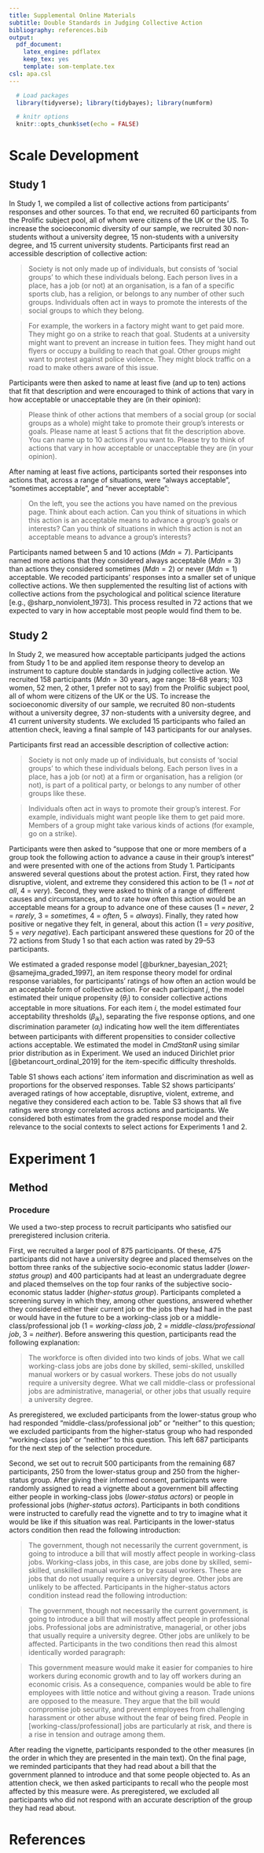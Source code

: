 ```yaml
---
title: Supplemental Online Materials
subtitle: Double Standards in Judging Collective Action
bibliography: references.bib
output:
  pdf_document:
    latex_engine: pdflatex
    keep_tex: yes
    template: som-template.tex
csl: apa.csl
---
```


```r

  # Load packages
  library(tidyverse); library(tidybayes); library(numform)

  # knitr options
  knitr::opts_chunk$set(echo = FALSE)

```

# Scale Development

## Study 1

In Study 1, we compiled a list of collective actions from participants' responses and other sources. To that end, we recruited 60 participants from the Prolific subject pool, all of whom were citizens of the UK or the US. To increase the socioeconomic diversity of our sample, we recruited 30 non-students without a university degree, 15 non-students with a university degree, and 15 current university students. Participants first read an accessible description of collective action:

> Society is not only made up of individuals, but consists of 'social groups' to which these individuals belong. Each person lives in a place, has a job (or not) at an organisation, is a fan of a specific sports club,  has a religion, or belongs to any number of other such groups. Individuals often act in ways to promote the interests of the social groups to which they belong.

> For example, the workers in a factory might want to get paid more. They might go on a strike to reach that goal. Students at a university might want to prevent an increase in tuition fees. They might hand out flyers or occupy a building to reach that goal. Other groups might want to protest against police violence. They might block traffic on a road to make others aware of this issue.

\noindent Participants were then asked to name at least five (and up to ten) actions that fit that description and were encouraged to think of actions that vary in how acceptable or unacceptable they are (in their opinion):

> Please think of other actions that members of a social group (or social groups as a whole) might take to promote their group's interests or goals. Please name at least 5 actions that fit the description above. You can name up to 10 actions if you want to. Please try to think of actions that vary in how acceptable or unacceptable they are (in your opinion).   
   
\noindent After naming at least five actions, participants sorted their responses into actions that, across a range of situations, were "always acceptable", "sometimes acceptable", and "never acceptable":

> On the left, you see the actions you have named on the previous page. Think about each action. Can you think of situations in which this action is an acceptable means to advance a group's goals or interests? Can you think of situations in which this action is not an acceptable means to advance a group's interests?

\noindent Participants named between 5 and 10 actions ($\textit{Mdn} = 7$). Participants named more actions that they considered always acceptable ($\textit{Mdn} = 3$) than actions they considered sometimes ($\textit{Mdn} = 2$) or never ($\textit{Mdn} = 1$) acceptable. We recoded participants' responses into a smaller set of unique collective actions. We then supplemented the resulting list of actions with collective actions from the psychological and political science literature [e.g., @sharp_nonviolent_1973]. This process resulted in 72 actions that we expected to vary in how acceptable most people would find them to be.

## Study 2

In Study 2, we measured how acceptable participants judged the actions from Study 1 to be and applied item response theory to develop an instrument to capture double standards in judging collective action. We recruited 158 participants ($\textit{Mdn} = 30$ years, age range: 18--68 years; 103 women, 52 men, 2 other, 1 prefer not to say) from the Prolific subject pool, all of whom were citizens of the UK or the US. To increase the socioeconomic diversity of our sample, we recruited 80 non-students without a university degree, 37 non-students with a university degree, and 41 current university students. We excluded 15 participants who failed an attention check, leaving a final sample of 143 participants for our analyses. 

Participants first read an accessible description of collective action:

> Society is not only made up of individuals, but consists of 'social groups' to which these individuals belong. Each person lives in a place, has a job (or not) at a firm or organisation, has a religion (or not), is part of a political party, or belongs to any number of other groups like these. 

> Individuals often act in ways to promote their group's interest. For example, individuals might want people like them to get paid more. Members of a group might take various kinds of actions (for example, go on a strike).

\noindent Participants were then asked to "suppose that one or more members of a group took the following action to advance a cause in their group's interest" and were presented with one of the actions from Study 1. Participants answered several questions about the protest action. First, they rated how disruptive, violent, and extreme they considered this action to be (1 = *not at all*, 4 = *very*). Second, they were asked to think of a range of different causes and circumstances, and to rate how often this action would be an acceptable means for a group to advance one of these causes (1 = *never*, 2 = *rarely*, 3 = *sometimes*, 4 = *often*, 5 = *always*). Finally, they rated how positive or negative they felt, in general, about this action (1 = *very positive*, 5 = *very negative*). Each participant answered these questions for 20 of the 72 actions from Study 1 so that each action was rated by 29--53 participants.

We estimated a graded response model [@burkner_bayesian_2021; @samejima_graded_1997], an item response theory model for ordinal response variables, for participants' ratings of how often an action would be an acceptable form of collective action. For each participant $j$, the model estimated their unique propensity ($\theta_j$) to consider collective actions acceptable in more situations. For each item $i$, the model estimated four acceptability thresholds ($\beta_{ik}$), separating the five response options, and one discrimination parameter ($\alpha_i$) indicating how well the item differentiates between participants with different propensities to consider collective actions acceptable. We estimated the model in *CmdStanR* using similar prior distribution as in Experiment. We used an induced Dirichlet prior [@betancourt_ordinal_2019] for the item-specific difficulty thresholds.

Table S1 shows each actions' item information and discrimination as well as proportions for the observed responses. Table S2 shows participants' averaged ratings of how acceptable, disruptive, violent, extreme, and negative they considered each action to be. Table S3 shows that all five ratings were strongy correlated across actions and participants. We considered both estimates from the graded response model and their relevance to the social contexts to select actions for Experiments 1 and 2.

# Experiment 1

## Method

### Procedure

We used a two-step process to recruit participants who satisfied our preregistered inclusion criteria.

First, we recruited a larger pool of 875 participants. Of these, 475 participants did not have a university degree and placed themselves on the bottom three ranks of the subjective socio-economic status ladder (*lower-status group*) and 400 participants had at least an undergraduate degree and placed themselves on the top four ranks of the subjective socio-economic status ladder (*higher-status group*). Participants completed a screening survey in which they, among other questions, answered whether they considered either their current job or the jobs they had had in the past or would have in the future to be a working-class job or a middle-class/professional job (1 = *working-class job*, 2 = *middle-class/professional job*, 3 = *neither*). Before answering this question, participants read the following explanation:

> The workforce is often divided into two kinds of jobs. What we call working-class jobs are jobs done by skilled, semi-skilled, unskilled manual workers or by casual workers. These jobs do not usually require a university degree. What we call middle-class or professional jobs are administrative, managerial, or other jobs that usually require a university degree.

\noindent As preregistered, we excluded participants from the lower-status group who had responded "middle-class/professional job" or "neither" to this question; we excluded participants from the higher-status group who had responded "working-class job" or "neither" to this question. This left 687 participants for the next step of the selection procedure.

Second, we set out to recruit 500 participants from the remaining 687 participants, 250 from the lower-status group and 250 from the higher-status group. After giving their informed consent, participants were randomly assigned to read a vignette about a government bill affecting either people in working-class jobs (*lower-status actors*) or people in professional jobs (*higher-status actors*). Participants in both conditions were instructed to carefully read the vignette and to try to imagine what it would be like if this situation was real. Participants in the lower-status actors condition then read the following introduction:

> The government, though not necessarily the current government, is going to introduce a bill that will mostly affect people in working-class jobs. Working-class jobs, in this case, are jobs done by skilled, semi-skilled, unskilled manual workers or by casual workers. These are jobs that do not usually require a university degree. Other jobs are unlikely to be affected.
Participants in the higher-status actors condition instead read the following introduction:

> The government, though not necessarily the current government, is going to introduce a bill that will mostly affect people in professional jobs. Professional jobs are administrative, managerial, or other jobs that usually require a university degree. Other jobs are unlikely to be affected.
Participants in the two conditions then read this almost identically worded paragraph: 

>This government measure would make it easier for companies to hire workers during economic growth and to lay off workers during an economic crisis. As a consequence, companies would be able to fire employees with little notice and without giving a reason. Trade unions are opposed to the measure. They argue that the bill would compromise job security, and prevent employees from challenging harassment or other abuse without the fear of being fired. People in [working-class/professional] jobs are particularly at risk, and there is a rise in tension and outrage among them.

After reading the vignette, participants responded to the other measures (in the order in which they are presented in the main text). On the final page, we reminded participants that they had read about a bill that the government planned to introduce and that some people objected to. As an attention check, we then asked participants to recall who the people most affected by this measure were. As preregistered, we excluded all participants who did not respond with an accurate description of the group they had read about.

\newpage

# References

\begingroup

\noindent
\setlength{\parindent}{-0.5in}
\setlength{\leftskip}{0.5in}

<div id="refs"></div>

\endgroup

\newpage

```{=latex}
\begin{xltabular}{\linewidth}{rXrrrrrrr}

\caption{Results from Study 2}\\
\toprule
   &        &     &          & \multicolumn{5}{c}{Response $[\%]$} \\ \cmidrule{5-9}
\# & Action & $I$ & $\alpha$ & 1 & 2 & 3 & 4 & 5\\
\midrule
\endfirsthead

\toprule
   &        &     &          & \multicolumn{5}{c}{Response $[\%]$} \\ \cmidrule{5-9}
\# & Action & $I$ & $\alpha$ & 1 & 2 & 3 & 4 & 5\\
\midrule
\endhead

\bottomrule
\addlinespace
\caption*{\textit{Note.} $I$ = Information; $\alpha$ = Discrimination; Response: 1 = \textit{never}, 2 = \textit{rarely}, 3 = \textit{sometimes}, 4 = \textit{often}, 5 = \textit{always}}
\endfoot

\bottomrule
\addlinespace
\caption*{\textit{Note.} $I$ = Information; $\alpha$ = Discrimination; Response: 1 = \textit{never}, 2 = \textit{rarely}, 3 = \textit{sometimes}, 4 = \textit{often}, 5 = \textit{always}}
\endlastfoot

1 & disrupt traffic (e.g., blocking roads) & 7.98 & 1.31 & 41 & 36 & 18 & 5 & 0\\
2 & attend or organise a protest rally & 7.35 & 1.11 & 0 & 7 & 45 & 39 & 9\\
3 & refuse to work (strike) & 6.96 & 1.11 & 2 & 5 & 53 & 33 & 7\\
4 & enter and refuse to leave a building (occupation) & 6.95 & 1.12 & 6 & 52 & 26 & 13 & 3\\
5 & deface flags or other national symbols & 6.83 & 1.21 & 52 & 20 & 20 & 9 & 0\\

6 & refuse to honour national symbols and traditions (e.g., refusing to sing the national anthem) & 6.42 & 1.19 & 15 & 18 & 40 & 15 & 12\\
7 & paste up posters with political messages in places where it is not allowed or encouraged & 6.37 & 1.01 & 14 & 32 & 35 & 19 & 0\\
8 & refuse to cooperate with the police and other government agencies & 6.37 & 1.11 & 22 & 38 & 32 & 5 & 3\\
9 & refuse to accept honours or awards in protest & 6.32 & 1.14 & 11 & 14 & 39 & 23 & 14\\
10 & disrupt public events (e.g., a sports game) with a political message & 6.30 & 1.02 & 24 & 45 & 21 & 10 & 0\\

11 & spray paint political messages in public places & 6.28 & 1.06 & 31 & 39 & 28 & 3 & 0\\
12 & stand or sit in a building and refuse to leave (stand-in, sit-in) & 6.28 & 1.04 & 7 & 41 & 34 & 14 & 5\\
13 & pay for adverts on social media (e.g., Facebook, Twitter, Instagram) to influence public opinion & 6.23 & 0.99 & 0 & 16 & 27 & 39 & 18\\
14 & get involved in the media (e.g., newspapers, radio, television) to influence the public & 6.18 & 0.98 & 0 & 11 & 32 & 36 & 20\\
15 & visit people in their homes to convince them about an issue (canvassing, door knocking) & 6.07 & 1.03 & 9 & 30 & 27 & 27 & 6\\

16 & donate to political parties who support the cause & 6.00 & 1.10 & 6 & 6 & 33 & 31 & 25\\
17 & do not buy goods or services from companies who oppose the cause (consumers' boycott) & 5.99 & 1.06 & 2 & 5 & 39 & 29 & 24\\
18 & refuse to interact with or acknowledge individuals who oppose the cause & 5.89 & 0.97 & 21 & 45 & 29 & 5 & 0\\
19 & attend or organise a protest march & 5.88 & 1.06 & 3 & 3 & 34 & 38 & 22\\
20 & paste up posters with political messages in places where it is allowed and encouraged & 5.85 & 1.00 & 0 & 3 & 20 & 43 & 34\\

21 & refuse to pay rent (rent strike) & 5.82 & 0.97 & 23 & 41 & 28 & 8 & 0\\
22 & use social media (e.g., Facebook, Twitter, Instagram) to influence the public & 5.82 & 1.01 & 5 & 5 & 30 & 45 & 15\\
23 & wear or display political symbols & 5.79 & 1.00 & 3 & 9 & 38 & 32 & 18\\
24 & mock or insult individuals who oppose the cause & 5.73 & 1.11 & 53 & 34 & 3 & 11 & 0\\
25 & write letters to politicians, representatives and elected officials & 5.69 & 1.07 & 0 & 0 & 11 & 37 & 53\\

26 & use social media (e.g., Facebook, Twitter, Instagram) to inform the public & 5.67 & 1.01 & 0 & 3 & 12 & 41 & 44\\
27 & join or form a group of activists & 5.66 & 1.02 & 2 & 12 & 21 & 38 & 26\\
28 & hold meetings to inform the public & 5.65 & 1.01 & 0 & 3 & 11 & 38 & 49\\
29 & donate to activist groups who support the cause & 5.64 & 1.06 & 2 & 9 & 41 & 14 & 34\\
30 & disrupt public services (e.g., shutting down government websites) & 5.61 & 1.01 & 42 & 42 & 17 & 0 & 0\\

31 & refuse to pay fees, fines, and taxes & 5.56 & 0.96 & 9 & 50 & 30 & 7 & 4\\
32 & hold meetings to influence the public & 5.56 & 1.00 & 0 & 3 & 16 & 35 & 46\\
33 & hand out flyers, leaflets, or pamphlets & 5.55 & 1.01 & 0 & 0 & 13 & 45 & 42\\
34 & visit people in their homes to inform them about an issue (canvassing, door knocking) & 5.39 & 0.95 & 9 & 20 & 30 & 32 & 9\\
35 & make a public speech & 5.35 & 1.00 & 2 & 2 & 14 & 46 & 36\\

36 & join or form a political party & 5.28 & 0.96 & 2 & 7 & 19 & 45 & 26\\
37 & refuse to interact with or acknowledge politicians who oppose the cause & 5.27 & 0.95 & 8 & 35 & 38 & 10 & 10\\
38 & disrupt private life of politicians (e.g., protesting outside their home) & 5.24 & 0.92 & 39 & 36 & 23 & 2 & 0\\
39 & get involved in the media (e.g., newspapers, radio, television) to inform the public & 5.23 & 0.93 & 0 & 2 & 11 & 43 & 43\\
40 & pay for adverts in the media (e.g., newspapers, radio, television) to influence public opinion & 5.23 & 0.97 & 5 & 10 & 22 & 42 & 20\\

41 & damage private property (e.g., cars or houses) & 5.17 & 1.03 & 70 & 25 & 5 & 0 & 0\\
42 & refuse service (e.g., in a restaurant or shop) to politicians who oppose the cause & 5.16 & 0.89 & 29 & 37 & 26 & 8 & 0\\
43 & sign or start a petition & 5.10 & 0.96 & 0 & 0 & 8 & 39 & 53\\
44 & mock or insult politicians who oppose the cause & 5.07 & 0.99 & 38 & 31 & 16 & 11 & 4\\
45 & join or form a trade/labor union & 5.07 & 0.99 & 2 & 2 & 14 & 37 & 44\\

46 & donate to charities who support the cause & 5.03 & 0.96 & 0 & 0 & 8 & 39 & 53\\
47 & refuse to eat (hunger strike) & 4.95 & 0.97 & 38 & 24 & 29 & 6 & 3\\
48 & damage public property (e.g., goverment buildings) & 4.83 & 0.98 & 72 & 20 & 5 & 2 & 0\\
49 & spread rumours about politicians who oppose the cause & 4.77 & 1.00 & 69 & 21 & 10 & 0 & 0\\
50 & participate in a public meeting of representatives and elected officials & 4.70 & 1.00 & 3 & 0 & 7 & 47 & 43\\

51 & physically harm oneself (e.g., setting oneself on fire) & 4.70 & 1.03 & 80 & 20 & 0 & 0 & 0\\
52 & boycott an election by not voting or spoiling one's ballot & 4.70 & 0.91 & 14 & 38 & 26 & 12 & 10\\
53 & stand in an election & 4.69 & 0.90 & 2 & 8 & 18 & 35 & 38\\
54 & soil politicians who oppose the cause (e.g., throwing eggs at them) & 4.62 & 1.02 & 70 & 21 & 8 & 0 & 2\\
55 & attack politicians with the intention of harming them (e.g., punching them) & 4.62 & 1.01 & 78 & 22 & 0 & 0 & 0\\

56 & refuse service (e.g., in a restaurant or shop) to individuals who oppose the cause & 4.60 & 0.91 & 32 & 54 & 11 & 0 & 3\\
57 & blackmail individuals who oppose the cause & 4.53 & 0.96 & 75 & 22 & 3 & 0 & 0\\
58 & threaten politicians who oppose the cause with physical harm & 4.37 & 1.00 & 86 & 11 & 3 & 0 & 0\\
59 & attack individuals who oppose the cause with the intention of harming them (e.g., punching them) & 4.36 & 0.95 & 82 & 12 & 6 & 0 & 0\\
60 & damage commerical property (e.g., shop windows) & 4.36 & 1.03 & 88 & 12 & 0 & 0 & 0\\

61 & attack politicians with the intention of killing them (e.g., stabbing them) & 4.30 & 1.01 & 91 & 7 & 2 & 0 & 0\\
62 & bribe politicians, representatives, and other elected officials & 4.24 & 0.95 & 85 & 13 & 2 & 0 & 0\\
63 & voting for candidates/parties & 4.23 & 0.85 & 0 & 5 & 7 & 21 & 67\\
64 & donate to political parties to make them change their position on an issue & 4.21 & 0.90 & 35 & 24 & 30 & 3 & 8\\
65 & blackmail politicians who oppose the cause & 4.20 & 0.88 & 72 & 26 & 3 & 0 & 0\\

66 & attack police officers and other government agents with the intention of killing them (e.g., stabbing them) & 4.20 & 1.02 & 93 & 7 & 0 & 0 & 0\\
67 & attack police officers and other government agents with the intention of harming them (e.g., punching them) & 4.17 & 1.00 & 92 & 5 & 3 & 0 & 0\\
68 & attack individuals who oppose the cause with the intention of killing them (e.g., stabbing them) & 3.98 & 1.00 & 96 & 2 & 2 & 0 & 0\\
69 & threaten individuals who oppose the cause with physical harm & 3.96 & 0.99 & 94 & 6 & 0 & 0 & 0\\
70 & attack members of the public (e.g., by setting off a bomb in a public place) & 3.72 & 0.99 & 98 & 0 & 2 & 0 & 0\\

71 & spread misinformation to influence public opinion & 3.71 & 0.82 & 78 & 19 & 3 & 0 & 0\\
72 & threaten to attack members of the public (e.g., by making a bomb threat) & 3.51 & 0.97 & 98 & 0 & 0 & 2 & 0

\end{xltabular}
```

\newpage

```{=latex}
\setcounter{table}{1}

\begin{xltabular}{\linewidth}{rXrrrrr}

\caption{Ratings from Study 2}\\
\toprule
   &        & \multicolumn{5}{c}{Rating $[M]$} \\ \cmidrule{3-7}
\# & Action & Acce. & Disr. & Viol. & Extr. & Nega.\\
\midrule
\endfirsthead

\toprule
   &        & \multicolumn{5}{c}{Rating $[M]$} \\ \cmidrule{3-7}
\# & Action & Acce. & Disr. & Viol. & Extr. & Nega.\\
\midrule
\endhead

\bottomrule
\addlinespace
\caption*{\textit{Note.} Acce. = Acceptable (1 = \textit{never}, 5 = \textit{always}); Disr. = Disruptive, Viol. = Violent, Extr. = Extreme (1 = \textit{not at all}, 4 = \textit{very}); Nega. = Negative (1 = \textit{very positive}, 5 = \textit{very negative})}
\endfoot

\bottomrule
\addlinespace
\caption*{\textit{Note.} Acce. = Acceptable (1 = \textit{never}, 5 = \textit{always}); Disr. = Disruptive, Viol. = Violent, Extr. = Extreme (1 = \textit{not at all}, 4 = \textit{very}); Nega. = Negative (1 = \textit{very positive}, 5 = \textit{very negative})}
\endlastfoot

1 & disrupt traffic (e.g., blocking roads) & 1.86 & 3.82 & 2.05 & 2.98 & 4.16\\
2 & attend or organise a protest rally & 3.50 & 2.50 & 1.36 & 1.48 & 2.64\\
3 & refuse to work (strike) & 3.37 & 3.35 & 1.09 & 2.07 & 2.60\\
4 & enter and refuse to leave a building (occupation) & 2.55 & 3.32 & 1.48 & 2.42 & 3.19\\
5 & deface flags or other national symbols & 1.85 & 2.98 & 2.30 & 2.98 & 4.15\\

6 & refuse to honour national symbols and traditions (e.g., refusing to sing the national anthem) & 2.92 & 1.85 & 1.23 & 1.62 & 3.20\\
7 & paste up posters with political messages in places where it is not allowed or encouraged & 2.59 & 2.84 & 1.22 & 1.92 & 3.38\\
8 & refuse to cooperate with the police and other government agencies & 2.30 & 3.14 & 2.11 & 2.78 & 3.76\\
9 & refuse to accept honours or awards in protest & 3.14 & 1.84 & 1.07 & 1.59 & 2.86\\
10 & disrupt public events (e.g., a sports game) with a political message & 2.17 & 3.40 & 1.60 & 2.31 & 3.79\\

11 & spray paint political messages in public places & 2.03 & 2.72 & 1.53 & 2.44 & 3.97\\
12 & stand or sit in a building and refuse to leave (stand-in, sit-in) & 2.68 & 3.34 & 1.27 & 2.16 & 3.02\\
13 & pay for adverts on social media (e.g., Facebook, Twitter, Instagram) to influence public opinion & 3.59 & 1.59 & 1.02 & 1.30 & 2.75\\
14 & get involved in the media (e.g., newspapers, radio, television) to influence the public & 3.66 & 1.61 & 1.02 & 1.23 & 2.41\\
15 & visit people in their homes to convince them about an issue (canvassing, door knocking) & 2.91 & 2.76 & 1.06 & 1.36 & 3.33\\

16 & donate to political parties who support the cause & 3.64 & 1.14 & 1.00 & 1.17 & 2.47\\
17 & do not buy goods or services from companies who oppose the cause (consumers' boycott) & 3.68 & 2.07 & 1.05 & 1.29 & 2.27\\
18 & refuse to interact with or acknowledge individuals who oppose the cause & 2.18 & 2.42 & 1.24 & 2.37 & 3.79\\
19 & attend or organise a protest march & 3.72 & 2.56 & 1.31 & 1.56 & 2.41\\
20 & paste up posters with political messages in places where it is allowed and encouraged & 4.09 & 1.31 & 1.00 & 1.06 & 2.17\\

21 & refuse to pay rent (rent strike) & 2.21 & 2.72 & 1.10 & 2.41 & 3.67\\
22 & use social media (e.g., Facebook, Twitter, Instagram) to influence the public & 3.60 & 1.40 & 1.00 & 1.15 & 2.42\\
23 & wear or display political symbols & 3.53 & 1.29 & 1.03 & 1.09 & 2.71\\
24 & mock or insult individuals who oppose the cause & 1.71 & 2.79 & 1.95 & 2.58 & 4.18\\
25 & write letters to politicians, representatives and elected officials & 4.42 & 1.39 & 1.05 & 1.03 & 1.53\\

26 & use social media (e.g., Facebook, Twitter, Instagram) to inform the public & 4.25 & 1.31 & 1.00 & 1.06 & 2.03\\
27 & join or form a group of activists & 3.74 & 1.81 & 1.38 & 1.50 & 2.38\\
28 & hold meetings to inform the public & 4.32 & 1.19 & 1.00 & 1.03 & 1.81\\
29 & donate to activist groups who support the cause & 3.68 & 1.39 & 1.11 & 1.25 & 2.39\\
30 & disrupt public services (e.g., shutting down government websites) & 1.75 & 3.75 & 1.61 & 3.06 & 4.28\\

31 & refuse to pay fees, fines, and taxes & 2.48 & 2.61 & 1.04 & 2.09 & 3.46\\
32 & hold meetings to influence the public & 4.24 & 1.14 & 1.00 & 1.03 & 1.86\\
33 & hand out flyers, leaflets, or pamphlets & 4.29 & 1.47 & 1.03 & 1.05 & 2.00\\
34 & visit people in their homes to inform them about an issue (canvassing, door knocking) & 3.11 & 2.45 & 1.07 & 1.50 & 3.16\\
35 & make a public speech & 4.12 & 1.46 & 1.00 & 1.06 & 1.92\\

36 & join or form a political party & 3.86 & 1.40 & 1.00 & 1.24 & 2.10\\
37 & refuse to interact with or acknowledge politicians who oppose the cause & 2.80 & 1.88 & 1.15 & 1.88 & 3.52\\
38 & disrupt private life of politicians (e.g., protesting outside their home) & 1.89 & 3.36 & 2.07 & 2.77 & 4.07\\
39 & get involved in the media (e.g., newspapers, radio, television) to inform the public & 4.27 & 1.36 & 1.02 & 1.14 & 1.82\\
40 & pay for adverts in the media (e.g., newspapers, radio, television) to influence public opinion & 3.62 & 1.60 & 1.10 & 1.35 & 2.50\\

41 & damage private property (e.g., cars or houses) & 1.34 & 3.77 & 3.64 & 3.86 & 4.75\\
42 & refuse service (e.g., in a restaurant or shop) to politicians who oppose the cause & 2.13 & 2.95 & 1.26 & 2.39 & 3.71\\
43 & sign or start a petition & 4.45 & 1.18 & 1.03 & 1.03 & 1.74\\
44 & mock or insult politicians who oppose the cause & 2.13 & 2.31 & 1.58 & 2.02 & 3.84\\
45 & join or form a trade/labor union & 4.19 & 1.40 & 1.00 & 1.07 & 1.70\\

46 & donate to charities who support the cause & 4.44 & 1.03 & 1.00 & 1.03 & 1.47\\
47 & refuse to eat (hunger strike) & 2.12 & 2.26 & 1.38 & 3.32 & 3.74\\
48 & damage public property (e.g., goverment buildings) & 1.38 & 3.67 & 3.55 & 3.65 & 4.68\\
49 & spread rumours about politicians who oppose the cause & 1.41 & 3.14 & 1.72 & 2.76 & 4.31\\
50 & participate in a public meeting of representatives and elected officials & 4.27 & 1.23 & 1.07 & 1.07 & 1.80\\

51 & physically harm oneself (e.g., setting oneself on fire) & 1.20 & 3.68 & 3.76 & 3.95 & 4.83\\
52 & boycott an election by not voting or spoiling one's ballot & 2.64 & 2.24 & 1.19 & 1.90 & 3.45\\
53 & stand in an election & 3.98 & 1.27 & 1.02 & 1.15 & 1.98\\
54 & soil politicians who oppose the cause (e.g., throwing eggs at them) & 1.43 & 3.28 & 3.11 & 3.19 & 4.47\\
55 & attack politicians with the intention of harming them (e.g., punching them) & 1.22 & 3.65 & 3.81 & 3.84 & 4.81\\

56 & refuse service (e.g., in a restaurant or shop) to individuals who oppose the cause & 1.86 & 3.03 & 1.46 & 2.65 & 4.16\\
57 & blackmail individuals who oppose the cause & 1.28 & 3.33 & 2.56 & 3.61 & 4.72\\
58 & threaten politicians who oppose the cause with physical harm & 1.16 & 3.57 & 3.76 & 3.81 & 4.81\\
59 & attack individuals who oppose the cause with the intention of harming them (e.g., punching them) & 1.24 & 3.76 & 3.88 & 3.88 & 4.79\\
60 & damage commerical property (e.g., shop windows) & 1.12 & 3.85 & 3.79 & 3.79 & 4.91\\

61 & attack politicians with the intention of killing them (e.g., stabbing them) & 1.11 & 3.93 & 4.00 & 4.00 & 4.91\\
62 & bribe politicians, representatives, and other elected officials & 1.17 & 3.02 & 1.28 & 3.04 & 4.85\\
63 & voting for candidates/parties & 4.51 & 1.19 & 1.09 & 1.07 & 1.63\\
64 & donate to political parties to make them change their position on an issue & 2.24 & 2.03 & 1.05 & 1.68 & 3.68\\
65 & blackmail politicians who oppose the cause & 1.31 & 3.15 & 2.15 & 3.54 & 4.64\\

66 & attack police officers and other government agents with the intention of killing them (e.g., stabbing them) & 1.07 & 4.00 & 4.00 & 4.00 & 4.98\\
67 & attack police officers and other government agents with the intention of harming them (e.g., punching them) & 1.11 & 3.81 & 3.95 & 3.95 & 4.95\\
68 & attack individuals who oppose the cause with the intention of killing them (e.g., stabbing them) & 1.06 & 3.94 & 4.00 & 4.00 & 4.92\\
69 & threaten individuals who oppose the cause with physical harm & 1.06 & 3.72 & 3.92 & 3.97 & 4.92\\
70 & attack members of the public (e.g., by setting off a bomb in a public place) & 1.05 & 3.90 & 3.92 & 3.92 & 4.92\\

71 & spread misinformation to influence public opinion & 1.24 & 3.41 & 1.41 & 2.95 & 4.76\\
72 & threaten to attack members of the public (e.g., by making a bomb threat) & 1.07 & 3.83 & 3.83 & 3.85 & 4.95

\end{xltabular}
```

\newpage

```{=latex}
\setcounter{table}{2}

\begin{table}[t!]
\caption{Correlations between ratings in Study 2}
\centering
\begin{tabular}{rlrrrrr}
\toprule
\# & Rating & Acceptable & Disruptive & Violent & Extreme & Negative\\
\midrule1 & Acceptable &  & -.69 & -.64 & -.77 & -.89\\
2 & Disruptive & -.69 &  & .66 & .78 & .70\\
3 & Violent & -.64 & .66 &  & .79 & .64\\
4 & Extreme & -.77 & .78 & .79 &  & .77\\
5 & Negative & -.89 & .70 & .64 & .77 & \\
\bottomrule
\addlinespace
\end{tabular}
\caption*{\textit{Note.} Acceptable (1 = \textit{never}, 5 = \textit{always}); Disruptive, Violent, Extreme (1 = \textit{not at all}, 4 = \textit{very}); Negative (1 = \textit{very positive}, 5 = \textit{very negative})}
\end{table}
```
